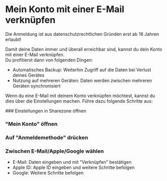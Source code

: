 
# Mein Konto mit einer E-Mail verknüpfen

<Callout type="warning">
  Die Anmeldung ist aus datenschutzrechtlichen Gründen erst ab 16 Jahren
  erlaubt!
</Callout>

Damit deine Daten immer und überall erreichbar sind, kannst du dein Konto mit einer E-Mail verknüpfen.  
Du profitierst dann von folgenden Dingen:

- Automatisches Backup: Weiterhin Zugriff auf die Daten bei Verlust deines Gerätes
- Nutzung auf mehreren Geräten: Daten werden zwischen mehreren Geräten synchronisiert

Wenn du eine E-Mail mit deinem Konto verknüpfen möchtest, kannst du dies über die Einstellungen machen.
Führe dazu folgende Schritte aus:

<Steps>
  ### Einstellungen in Sharezone öffnen

### "Mein Konto" öffnen

### Auf "Anmeldemethode" drücken

### Zwischen E-Mail/Apple/Google wählen

- E-Mail: Daten eingeben und mit "Verknüpfen" bestätigen
- Apple ID: Apple ID eingeben und weitere Schritte befolgen
- Google: Weitere Schritte befolgen

</Steps>
